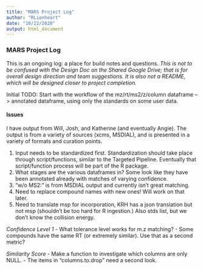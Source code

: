 ```yaml
---
title: "MARS Project Log"
author: "RLionheart"
date: "10/22/2020"
output: html_document
---
```



### MARS Project Log

This is an ongoing log: a place for build notes and questions.
*This is not to be confused with the Design Doc on the Shared Google Drive; that is for overall design direction and team suggestions. It is also not a README, which will be designed closer to project completion.*

Initial TODO: 
Start with the workflow of the mz/rt/ms2/z/column dataframe --> annotated dataframe, using only the standards on some user data.

#### Issues
I have output from Will, Josh, and Katherine (and eventually Angie). The output is from a variety of sources (xcms, MSDIAL), and is presented in a variety of formats and curation points.

1. Input needs to be standardized first. Standardization should take place through script/functions, similar to the Targeted Pipeline. Eventually that script/function process will be part of the R package. 
2. What stages are the various dataframes in? Some look like they have been annotated already with matches of varying confidence.
3. "w/o MS2:" is from MSDIAL output and currently isn't great matching.
4. Need to replace compound names with new ones! Will work on that later.
4. Need to translate msp for incorporation, KRH has a json translation but not msp (shouldn't be too hard for R ingestion.) Also stds list, but we don't know the collision energy. 

*Confidence Level 1*
- What tolerance level works for m.z matching? 
- Some compounds have the same RT (or extremely similar). Use that as a second metric?

*Similarity Score*
- Make a function to investigate which columns are only NULL. 
- The items in "columns.to.drop" need a second look. 